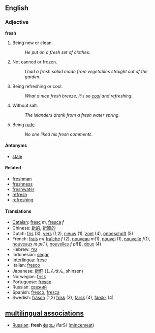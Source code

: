 ==English==
=== Adjective ===
'''fresh'''

#Being new or clean.
#:''He put on a fresh set of clothes''. 
#Not canned or frozen.
#:''I had a fresh salad made from vegetables straight out of the garden''.
#Being refreshing or cool.
#:''What a nice fresh breeze, it's so [[cool]] and refreshing''.
#Without salt.
#:''The islanders drank from a fresh water spring''.
#Being [[rude]].
#:''No one liked his fresh comments''.

==== Antonyms ====
*[[stale]]

==== Related ====
*[[freshman]]
*[[freshness]]
*[[freshwater]]
*[[refresh]]
*[[refreshing]]

====Translations====
*[[Catalan]]: [[fresc]] ''m'', [[fresca]] ''f''
*Chinese: [[新的]], [[新颖的]]
*Dutch: [[fris]] (3), [[vers]] (1,2), [[nieuw]] (1), [[zoet]] (4), [[onbeschoft]] (5)
*French: [[frais]] ''m''/ [[fraîche]] ''f'' (2), [[nouveau]] ''m''(1), [[nouvel]] (1), [[nouvelle]] ''f''(1), [[nouveaux]] ''m pl''(1), [[nouvelles]] ''f pl''(1), [[doux]] (4)
*Hebrew: [[טרי]]
*Indonesian: [[segar]]
*[[Interlingua]]: [[fresc]]
*Italian: [[fresco]]
*Japanese: [[新鮮]] (しんせん, shinsen)
*Norwegian: [[frisk]]
*Portuguese: [[fresco]]
*Russian: [[свежий]]
*Spanish: [[fresco]], [[fresca]]
*Swedish: [[fräsch]] (1,2) [[frisk]] (3), [[färsk]] (4), [[färsk-]] (4)

==[[multilingual associations]]==
*[[Russian]]: '''fresh''' [[фарш]] /farS/ ([[mincemeat]])